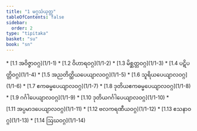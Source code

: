 ```yaml
---
title: "1 မဂ္ဂသံယုတ္တ"
tableOfContents: false
sidebar:
  order: 2
type: "tipitaka"
basket: "su"
book: "sn"
---
```



<DynamicBreadcrumb />



<TableOfContents book="sn" section="1">
* [1.1 အဝိဇ္ဇာဝဂ္ဂ](1/1-1)
* [1.2 ဝိဟာရဝဂ္ဂ](1/1-2)
* [1.3 မိစ္ဆတ္တဝဂ္ဂ](1/1-3)
* [1.4 ပဋိပတ္တိဝဂ္ဂ](1/1-4)
* [1.5 အညတိတ္ထိယပေယျာလဝဂ္ဂ](1/1-5)
* [1.6 သူရိယပေယျာလဝဂ္ဂ](1/1-6)
* [1.7 ဧကဓမ္မပေယျာလဝဂ္ဂ](1/1-7)
* [1.8 ဒုတိယဧကဓမ္မပေယျာလဝဂ္ဂ](1/1-8)
* [1.9 ဂင်္ဂါပေယျာလဝဂ္ဂ](1/1-9)
* [1.10 ဒုတိယဂင်္ဂါပေယျာလဝဂ္ဂ](1/1-10)
* [1.11 အပ္ပမာဒပေယျာလဝဂ္ဂ](1/1-11)
* [1.12 ဗလကရဏီယဝဂ္ဂ](1/1-12)
* [1.13 ဧသနာဝဂ္ဂ](1/1-13)
* [1.14 ဩဃဝဂ္ဂ](1/1-14)
</TableOfContents>
